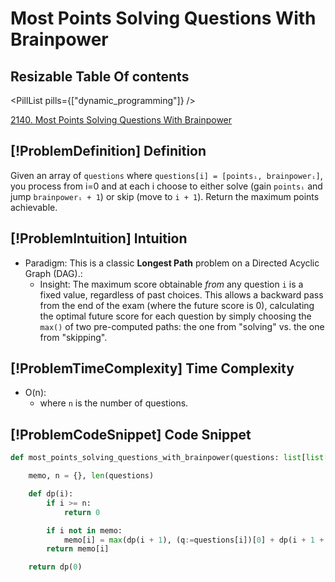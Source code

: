 # Most Points Solving Questions With Brainpower

## Resizable Table Of contents

<DifficultyBadge difficulty="medium" />

<PillList pills={["dynamic_programming"]} />

[2140. Most Points Solving Questions With Brainpower](https://leetcode.com/problems/solving-questions-with-brainpower)

## [!ProblemDefinition] Definition

Given an array of `questions` where `questions[i] = [pointsᵢ, brainpowerᵢ]`, you process from i=0 and at each i choose to either solve (gain `pointsᵢ` and jump `brainpowerᵢ + 1`) or skip (move to `i + 1`). Return the maximum points achievable.

## [!ProblemIntuition] Intuition

- Paradigm: This is a classic **Longest Path** problem on a Directed Acyclic Graph (DAG).:
    - Insight: The maximum score obtainable *from* any question `i` is a fixed value, regardless of past choices. This allows a backward pass from the end of the exam (where the future score is 0), calculating the optimal future score for each question by simply choosing the `max()` of two pre-computed paths: the one from "solving" vs. the one from "skipping".

## [!ProblemTimeComplexity] Time Complexity

- O(n):
    - where `n` is the number of questions.

## [!ProblemCodeSnippet] Code Snippet

```python meta="source=problems/2140-solving-questions-with-brainpower/solution.py"
def most_points_solving_questions_with_brainpower(questions: list[list[int]]) -> int:

    memo, n = {}, len(questions)

    def dp(i):
        if i >= n:
            return 0

        if i not in memo:
            memo[i] = max(dp(i + 1), (q:=questions[i])[0] + dp(i + 1 + q[1]))
        return memo[i]

    return dp(0)
```

